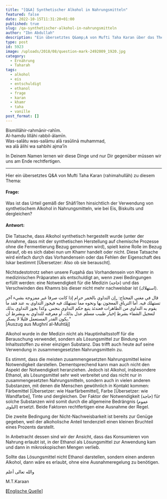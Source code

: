 ```yaml
---
title: "[Q&A] Synthetischer Alkohol in Nahrungsmitteln"
featured: false
date: 2022-10-15T11:31:20+01:00
published: true
slug: /qa-synthetischer-alkohol-in-nahrungsmitteln
author: "Ibn Abdullah"
description: "Ein übersetztes Q&amp;A von Mufti Taha Karan über das Thema, wie man mit sehr geringen Mengen von Alkohol in Nahrungsmitteln umgehen soll."
type: post
id: 5923
image: /uploads/2018/08/question-mark-2492009_1920.jpg
category:
  - Ernährung
  - Taharah
tags:
  - alkohol
  - eis
  - entschuldigt
  - ethanol
  - frage
  - karan
  - khamr
  - taha
  - vanille
post_format: []
---
```


Bismillāhir-rahmānir-rahīm.  
Al-hamdu lillāhi rabbil-ālamīn.  
Was-salātu was-salāmu alā rasūlinā muhammad,  
wa alā ālihi wa sahbihi ajma’īn

In Deinem Namen lernen wir diese Dinge und nur Dir gegenüber müssen wir uns am Ende rechtfertigen.

---

Hier ein übersetztes Q&amp;A von Mufti Taha Karan (rahimahullāh) zu diesem Thema:

#### Frage:

Was ist das Urteil gemäß der Shāfi’īten hinsichtlich der Verwendung von synthetischem Alkohol in Nahrungsmitteln, wie bei Eis, Biskuits und dergleichen?

#### Antwort:

Die Tatsache, dass Alkohol synthetisch hergestellt wurde (unter der Annahme, dass mit der synthetischen Herstellung auf chemische Prozesse ohne die Fermentierung Bezug genommen wird), spielt keine Rolle im Bezug darauf, ob es sich dabei nun um Khamr handelt oder nicht. Diese Tatsache wird einfach durch das Vorhandensein oder das Fehlen der Eigenschaft des Iskar bestimmt \[Übersetzer: Also ob sie berauscht\].

Nichtsdestotrotz sehen unsere Fuqahā das Vorhandensein von Khamr in medizinischen Präparaten als entschuldigt an, wenn zwei Bedingungen erfüllt werden: eine Notwendigkeit für die Medizin (حاجة) und das Verschwinden des Khamrs bis dieser nicht mehr nachweisbar ist (استهلاك).

قال في مغني المحتاج: „إن التداوي بالخمر حرام إذا كانت صرفا غير ممزوجة بشيء آخر تستهلك فيه. أما الترياق المعجون بها ونحوه مما تستهلك فيه فيجوز التداوي به عند فقد ما يقوم به التداوي من الطاهرات فعندئذ يتبع حكم التداوي بنجس. وكذا يجوز التداوي بذلك لتعجيل الشفاء بشرط إخبار طبيب مسلم عدل بذلك، أو معرفته للتداوي به وبشرط أن يكون القدر المستعمل قليلا لا يسكر.“  
\[Auszug aus Mughnī al-Muhtāj\]

Alkohol wurde in der Medizin nicht als Hauptinhaltsstoff für die Berauschung verwendet, sondern als Lösungsmittel zur Bindung von Inhaltsstoffen zu einer einzigen Substanz. Das trifft auch heute auf seine Verwendung in zusammengesetzten Nahrungsmitteln zu.

Es stimmt, dass die meisten zusammengesetzten Nahrungsmittel keine Notwendigkeit darstellen. Dementsprechend kann man auch nicht den Aspekt der Notwendigkeit heranziehen. Jedoch ist Alkohol, insbesondere Ethanol, als Lösungsmittel sehr weit verbreitet und das nicht nur in zusammengesetzten Nahrungsmitteln, sondern auch in vielen anderen Substanzen, mit denen die Menschen gewöhnlich in Kontakt kommen: Färbemittel \[Übersetzer: wie Haarfärbemittel\], Farbe \[Übersetzer: wie Wandfarbe\], Tinte und dergleichen. Der Faktor der Notwendigkeit (حاجة) für solche Substanzen wird somit durch die allgemeine Bedrängnis (عموم البلوى) ersetzt. Beide Faktoren rechtfertigen eine Ausnahme der Regel.

Die zweite Bedingung der Nicht-Nachweisbarkeit ist bereits zur Genüge gegeben, weil der alkoholische Anteil tendenziell einen kleinen Bruchteil eines Prozents darstellt.

In Anbetracht dessen sind wir der Ansicht, dass das Konsumieren von Nahrung erlaubt ist, in der Ethanol als Lösungsmittel zur Anwendung kam und dann in mikroskopischen Mengen verlieb.

Sollte das Lösungsmittel nicht Ethanol darstellen, sondern einen anderen Alkohol, dann wäre es erlaubt, ohne eine Ausnahmeregelung zu benötigen.

والله تعالى أعلم

M.T.Karaan

**\[**[Englische Quelle](https://duai.org.za/fatawa_family)\]
